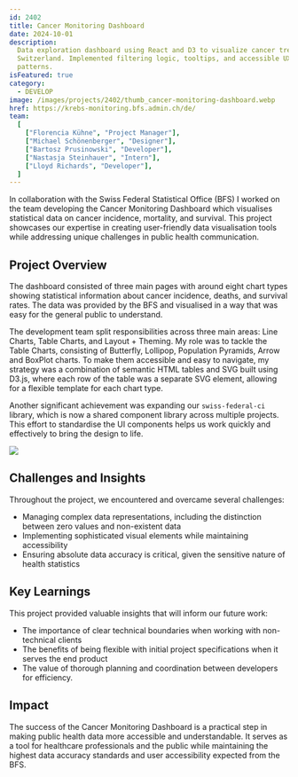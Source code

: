 ```yaml
---
id: 2402
title: Cancer Monitoring Dashboard
date: 2024-10-01
description:
  Data exploration dashboard using React and D3 to visualize cancer trends in
  Switzerland. Implemented filtering logic, tooltips, and accessible UX
  patterns.
isFeatured: true
category:
  - DEVELOP
image: /images/projects/2402/thumb_cancer-monitoring-dashboard.webp
href: https://krebs-monitoring.bfs.admin.ch/de/
team:
  [
    ["Florencia Kühne", "Project Manager"],
    ["Michael Schönenberger", "Designer"],
    ["Bartosz Prusinowski", "Developer"],
    ["Nastasja Steinhauer", "Intern"],
    ["Lloyd Richards", "Developer"],
  ]
---
```


In collaboration with the Swiss Federal Statistical Office (BFS) I worked on the
team developing the Cancer Monitoring Dashboard which visualises statistical
data on cancer incidence, mortality, and survival. This project showcases our
expertise in creating user-friendly data visualisation tools while addressing
unique challenges in public health communication.

## Project Overview

The dashboard consisted of three main pages with around eight chart types
showing statistical information about cancer incidence, deaths, and survival
rates. The data was provided by the BFS and visualised in a way that was easy
for the general public to understand.

The development team split responsibilities across three main areas: Line
Charts, Table Charts, and Layout + Theming. My role was to tackle the Table
Charts, consisting of Butterfly, Lollipop, Population Pyramids, Arrow and
BoxPlot charts. To make them accessible and easy to navigate, my strategy was a
combination of semantic HTML tables and SVG built using D3.js, where each row of
the table was a separate SVG element, allowing for a flexible template for each
chart type.

Another significant achievement was expanding our `swiss-federal-ci` library,
which is now a shared component library across multiple projects. This effort to
standardise the UI components helps us work quickly and effectively to bring the
design to life.

![](/images/projects/2402/cancer-monitoring-dashboard-01.png)

## Challenges and Insights

Throughout the project, we encountered and overcame several challenges:

- Managing complex data representations, including the distinction between zero
  values and non-existent data
- Implementing sophisticated visual elements while maintaining accessibility
- Ensuring absolute data accuracy is critical, given the sensitive nature of
  health statistics

## Key Learnings

This project provided valuable insights that will inform our future work:

- The importance of clear technical boundaries when working with non-technical
  clients
- The benefits of being flexible with initial project specifications when it
  serves the end product
- The value of thorough planning and coordination between developers for
  efficiency.

## Impact

The success of the Cancer Monitoring Dashboard is a practical step in making
public health data more accessible and understandable. It serves as a tool for
healthcare professionals and the public while maintaining the highest data
accuracy standards and user accessibility expected from the BFS.
